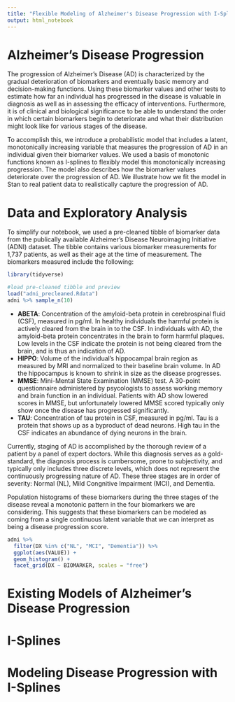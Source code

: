 ```yaml
---
title: "Flexible Modeling of Alzheimer's Disease Progression with I-Splines"
output: html_notebook
---
```


# Alzheimer's Disease Progression

The progression of Alzheimer's Disease (AD) is characterized by the gradual deterioration of biomarkers and eventually basic memory and decision-making functions. Using these biomarker values and other tests to estimate how far an individual has progressed in the disease is valuable in diagnosis as well as in assessing the efficacy of interventions. Furthermore, it is of clinical and biological significance to be able to understand the order in which certain biomarkers begin to deteriorate and what their distribution might look like for various stages of the disease.

To accomplish this, we introduce a probabilistic model that includes a latent, monotonically increasing variable that measures the progression of AD in an individual given their biomarker values. We used a basis of monotonic functions known as I-splines to flexibly model this monotonically increasing progression. The model also describes how the biomarker values deteriorate over the progression of AD. We illustrate how we fit the model in Stan to real patient data to realistically capture the progression of AD.

# Data and Exploratory Analysis

To simplify our notebook, we used a pre-cleaned tibble of biomarker data from the publically available Alzheimer's Disease Neuroimaging Initiative (ADNI) dataset. The tibble contains various biomarker measurements for 1,737 patients, as well as their age at the time of measurement. The biomarkers measured include the following:

```r
library(tidyverse)

#load pre-cleaned tibble and preview
load("adni_precleaned.Rdata")
adni %>% sample_n(10)
```

* **ABETA**: Concentration of the amyloid-beta protein in cerebrospinal fluid (CSF), measured in pg/ml. In healthy individuals the harmful protein is actively cleared from the brain in to the CSF. In individuals with AD, the amyloid-beta protein concentrates in the brain to form harmful plaques. Low levels in the CSF indicate the protein is not being cleared from the brain, and is thus an indication of AD.
* **HIPPO**: Volume of the individual's hippocampal brain region as measured by MRI and normalized to their baseline brain volume. In AD the hippocampus is known to shrink in size as the disease progresses.
* **MMSE**: Mini-Mental State Examination (MMSE) test. A 30-point questionnaire administered by psycologists to assess working memory and brain function in an individual. Patients with AD show lowered scores in MMSE, but unfortunately lowered MMSE scored typically only show once the disease has progressed significantly.
* **TAU**: Concentration of tau protein in CSF, measured in pg/ml. Tau is a protein that shows up as a byproduct of dead neurons. High tau in the CSF indicates an abundance of dying neurons in the brain.

Currently, staging of AD is accomplished by the thorough review of a patient by a panel of expert doctors. While this diagnosis serves as a gold-standard, the diagnosis process is cumbersome, prone to subjectivity, and typically only includes three discrete levels, which does not represent the continuously progressing nature of AD. These three stages are in order of severity: Normal (NL), Mild Congnitive Impairment (MCI), and Dementia.

Population histograms of these biomarkers during the three stages of the disease reveal a monotonic pattern in the four biomarkers we are considering. This suggests that these biomarkers can be modeled as coming from a single continuous latent variable that we can interpret as being a disease progression score.

```r
adni %>%
  filter(DX %in% c("NL", "MCI", "Dementia")) %>%
  ggplot(aes(VALUE)) +
  geom_histogram() +
  facet_grid(DX ~ BIOMARKER, scales = "free")
```


# Existing Models of Alzheimer's Disease Progression

# I-Splines

# Modeling Disease Progression with I-Splines